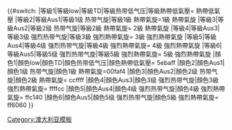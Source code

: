 {{#switch:{{{1|}}}
|等級1|等級low|等級TD|等級热带低气压|等級熱帶低氣壓= 熱帶低氣壓
|等級2|等級Aus1|等級1级 热带气旋|等級1級 熱帶氣旋=1級 熱帶氣旋
|等級3|等級Aus2|等級2级 热带气旋|等級2級 熱帶氣旋= 2級 熱帶氣旋
|等級4|等級Aus3|等級3级 强烈热带气旋|等級3級 強烈熱帶氣旋= 3級 強烈熱帶氣旋
|等級5|等級Aus4|等級4级 强烈热带气旋|等級4級 強烈熱帶氣旋= 4級 強烈熱帶氣旋
|等級6|等級Aus5|等級5级 强烈热带气旋|等級5級 強烈熱帶氣旋= 5級 強烈熱帶氣旋
|顏色1|顏色low|顏色TD|顏色热带低气压|顏色熱帶低氣壓= 5ebaff
|顏色2|顏色Aus1|顏色1级 热带气旋|顏色1級 熱帶氣旋=00faf4
|顏色3|顏色Aus2|顏色2级 热带气旋|顏色2級 熱帶氣旋= ccffff
|顏色4|顏色Aus3|顏色3级 强烈热带气旋|顏色3級 強烈熱帶氣旋= ffffcc
|顏色5|顏色Aus4|顏色4级 强烈热带气旋|顏色4級 強烈熱帶氣旋= ffc140
|顏色6|顏色Aus5|顏色5级 强烈热带气旋|顏色5級 強烈熱帶氣旋= ff6060
}}
<noinclude>
[[Category:澳大利亚模板]]
</noinclude>